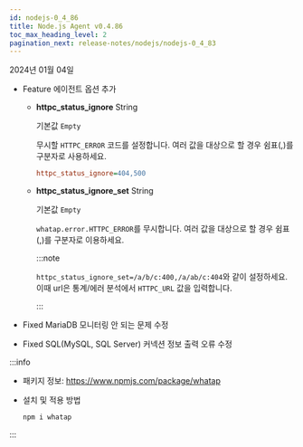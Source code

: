 ```yaml
---
id: nodejs-0_4_86
title: Node.js Agent v0.4.86
toc_max_heading_level: 2
pagination_next: release-notes/nodejs/nodejs-0_4_83
---
```


2024년 01월 04일

- <Status>Feature</Status> 에이전트 옵션 추가

  - **httpc_status_ignore** <span class='type'>String</span>

    기본값 `Empty`

    무시할 `HTTPC_ERROR` 코드를 설정합니다. 여러 값을 대상으로 할 경우 쉼표(,)를 구분자로 사용하세요.

    ```ini title='whatap.conf'
    httpc_status_ignore=404,500
    ```

  - **httpc_status_ignore_set** <span class='type'>String</span>

    기본값 `Empty`

    `whatap.error.HTTPC_ERROR`를 무시합니다. 여러 값을 대상으로 할 경우 쉼표(,)를 구분자로 이용하세요.

    :::note

    `httpc_status_ignore_set=/a/b/c:400,/a/ab/c:404`와 같이 설정하세요. 이때 url은 통계/에러 분석에서 `HTTPC_URL` 값을 입력합니다.

    :::

- <Status>Fixed</Status> MariaDB 모니터링 안 되는 문제 수정

- <Status>Fixed</Status> SQL(MySQL, SQL Server) 커넥션 정보 출력 오류 수정

:::info

* 패키지 정보: https://www.npmjs.com/package/whatap

* 설치 및 적용 방법

  ```bash
  npm i whatap
  ```

:::